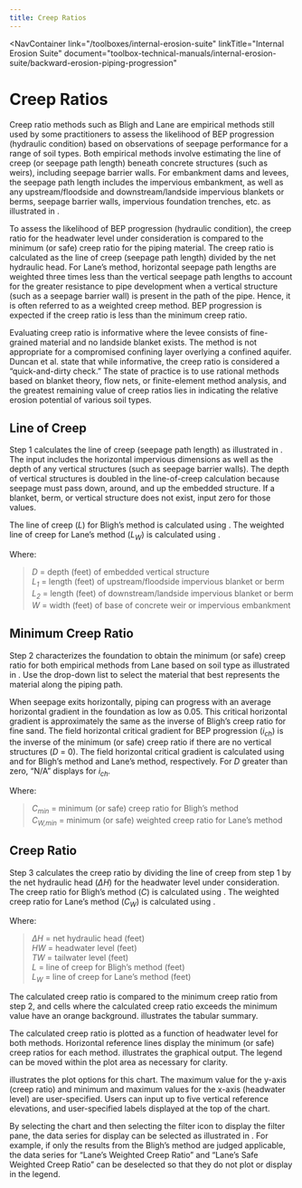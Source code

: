 ```yaml
---
title: Creep Ratios
---
```



<NavContainer
  link="/toolboxes/internal-erosion-suite"
  linkTitle="Internal Erosion Suite"
  document="toolbox-technical-manuals/internal-erosion-suite/backward-erosion-piping-progression"
></NavContainer>

# Creep Ratios

Creep ratio methods such as Bligh <Citation citationKey="Bligh1910"/> and
Lane <Citation citationKey="Lane1935"/> are empirical methods still used by some practitioners to
assess the likelihood of BEP progression (hydraulic condition) based on observations of seepage performance for a range of soil types.
Both empirical methods involve estimating the line of creep (or seepage path length) beneath concrete structures (such as weirs),
including seepage barrier walls. For embankment dams and levees, the seepage path length includes the impervious embankment, as well
as any upstream/floodside and downstream/landside impervious blankets or berms, seepage barrier walls, impervious foundation trenches,
etc. as illustrated in <FigReference figKey="creep-geometry"/>.

<Figure
  figKey="creep-geometry"
  src="/figures/toolbox-technical-manuals/internal-erosion-suite/backward-erosion-piping-progression/v1.0/figure57.png"
  alt="Levee geometry for line-of-creep methods."
  caption="Levee geometry for line-of-creep methods."
></Figure>

To assess the likelihood of BEP progression (hydraulic condition), the creep ratio for the headwater level under consideration is compared
to the minimum (or safe) creep ratio for the piping material. The creep ratio is calculated as the line of creep (seepage path length)
divided by the net hydraulic head. For Lane’s method, horizontal seepage path lengths are weighted three times less than the vertical seepage
path lengths to account for the greater resistance to pipe development when a vertical structure (such as a seepage barrier wall) is present
in the path of the pipe. Hence, it is often referred to as a weighted creep method. BEP progression is expected if the creep ratio is less
than the minimum creep ratio.

Evaluating creep ratio is informative where the levee consists of fine-grained material and no landside blanket exists. The method is not
appropriate for a compromised confining layer overlying a confined aquifer. Duncan et al. <Citation citationKey="Duncan2011"/>
state that while informative, the creep ratio is considered a “quick-and-dirty check.” The state of practice is to use rational methods
based on blanket theory, flow nets, or finite-element method analysis, and the greatest remaining value of creep ratios lies in indicating
the relative erosion potential of various soil types.

## Line of Creep

Step 1 calculates the line of creep (seepage path length) as illustrated in <FigReference figKey="creep-input"/>. The
input includes the horizontal impervious dimensions as well as the depth of any vertical structures (such as seepage barrier walls). The
depth of vertical structures is doubled in the line-of-creep calculation because seepage must pass down, around, and up the embedded structure.
If a blanket, berm, or vertical structure does not exist, input zero for those values.

The line of creep (_L_) for Bligh’s method is calculated using <EquationReference equationKey="L" />. The
weighted line of creep for Lane’s method (_L<sub>W</sub>_) is calculated using <EquationReference equationKey="L-W" />.

<Equation equationKey="L" equation="L = L_1 + W + L_2 + 2D" />

<Equation equationKey="L-W" equation="L_W = \frac{L_1 + W + L_2}{3} + 2D" />

Where:

> _D_ = depth (feet) of embedded vertical structure  
> _L<sub>1</sub>_ = length (feet) of upstream/floodside impervious blanket or berm  
> _L<sub>2</sub>_ = length (feet) of downstream/landside impervious blanket or berm  
> _W_ = width (feet) of base of concrete weir or impervious embankment

<Figure
  figKey="creep-input"
  src="/figures/toolbox-technical-manuals/internal-erosion-suite/backward-erosion-piping-progression/v1.0/figure58.png"
  alt="Step 1 of Creep Ratios worksheet: Line-of-creep input."
  caption="Step 1 of Creep Ratios worksheet: Line-of-creep input."
></Figure>

## Minimum Creep Ratio

Step 2 characterizes the foundation to obtain the minimum (or safe) creep ratio for both empirical methods from
Lane <Citation citationKey="Lane1935"/> based on soil type as illustrated
in <FigReference figKey="creep-material-input"/>. Use the drop-down list to select the material that best represents
the material along the piping path.

<Figure
  figKey="creep-material-input"
  src="/figures/toolbox-technical-manuals/internal-erosion-suite/backward-erosion-piping-progression/v1.0/figure59.png"
  alt="Step 2 of Creep Ratios worksheet: Material input."
  caption="Step 2 of Creep Ratios worksheet: Material input."
></Figure>

When seepage exits horizontally, piping can progress with an average horizontal gradient in the foundation as low as 0.05. This critical
horizontal gradient is approximately the same as the inverse of Bligh’s creep ratio for fine sand. The field horizontal critical gradient
for BEP progression (_i<sub>ch</sub>_) is the inverse of the minimum (or safe) creep ratio if there are no vertical structures (_D_ = 0). The
field horizontal critical gradient is calculated using <EquationReference equationKey="i-ch-bligh" />
and <EquationReference equationKey="i-ch-lane" /> for Bligh’s method and Lane’s method, respectively. For _D_ greater
than zero, “N/A” displays for _i<sub>ch</sub>_.

<Equation equationKey="i-ch-bligh" equation="i_{ch} = \frac{1}{C_{min}}" />

<Equation equationKey="i-ch-lane" equation="i_{ch} = \frac{1}{C_{W,min}}" />

Where:

> _C<sub>min</sub>_ = minimum (or safe) creep ratio for Bligh’s method  
> _C<sub>W,min</sub>_ = minimum (or safe) weighted creep ratio for Lane’s method

## Creep Ratio

Step 3 calculates the creep ratio by dividing the line of creep from step 1 by the net hydraulic head (_ΔH_) for the headwater level under
consideration. The creep ratio for Bligh’s method (_C_) is calculated using <EquationReference equationKey="C" />.
The weighted creep ratio for Lane’s method (_C<sub>W</sub>_) is calculated using <EquationReference equationKey="C-W" />.

<Equation equationKey="C" equation="C = \frac{L}{ΔH} = \frac{L}{HW-TW}" />

<Equation
  equationKey="C-W"
  equation="C_W = \frac{L_W}{ΔH} = \frac{L_W}{HW-TW}"
/>

Where:

> _ΔH_ = net hydraulic head (feet)  
> _HW_ = headwater level (feet)  
> _TW_ = tailwater level (feet)  
> _L_ = line of creep for Bligh’s method (feet)  
> _L<sub>W</sub>_ = line of creep for Lane’s method (feet)

The calculated creep ratio is compared to the minimum creep ratio from step 2, and cells where the calculated creep ratio exceeds the
minimum value have an orange background. <FigReference figKey="creep-deterministic-tabular-output"/> illustrates the
tabular summary.

<Figure
  figKey="creep-deterministic-tabular-output"
  src="/figures/toolbox-technical-manuals/internal-erosion-suite/backward-erosion-piping-progression/v1.0/figure60.png"
  alt="Step 3 of Creep Ratios worksheet: Deterministic tabular output."
  caption="Step 3 of Creep Ratios worksheet: Deterministic tabular output."
></Figure>

The calculated creep ratio is plotted as a function of headwater level for both methods. Horizontal reference lines display the minimum
(or safe) creep ratios for each method. <FigReference figKey="creep-deterministic-graphical-output"/> illustrates the
graphical output. The legend can be moved within the plot area as necessary for clarity.

<Figure
  figKey="creep-deterministic-graphical-output"
  src="/figures/toolbox-technical-manuals/internal-erosion-suite/backward-erosion-piping-progression/v1.0/figure61.png"
  alt="Step 3 of Creep Ratios worksheet: Deterministic graphical output."
  caption="Step 3 of Creep Ratios worksheet: Deterministic graphical output."
></Figure>

<FigReference figKey="creep-deterministic-plot options" /> illustrates the plot options
for this chart. The maximum value for the y-axis (creep ratio) and minimum and maximum
values for the x-axis (headwater level) are user-specified. Users can input up to
five vertical reference elevations, and user-specified labels displayed at the top
of the chart.

<Figure
  figKey="creep-deterministic-plot options"
  src="/figures/toolbox-technical-manuals/internal-erosion-suite/backward-erosion-piping-progression/v1.0/figure62.png"
  alt="Step 3 of Creep Ratios worksheet: Plot options for deterministic graphical output."
  caption="Step 3 of Creep Ratios worksheet: Plot options for deterministic graphical output."
></Figure>

By selecting the chart and then selecting the filter icon to display the filter pane, the data series for display can be selected as
illustrated in <FigReference figKey="creep-deterministic-filtering"/>. For example, if only the results from the Bligh’s
method are judged applicable, the data series for “Lane’s Weighted Creep Ratio” and “Lane’s Safe Weighted Creep Ratio” can be deselected
so that they do not plot or display in the legend.

<Figure
  figKey="creep-deterministic-filtering"
  src="/figures/toolbox-technical-manuals/internal-erosion-suite/backward-erosion-piping-progression/v1.0/figure63.png"
  alt="Step 3 of Creep Ratios worksheet: Filtering data."
  caption="Step 3 of Creep Ratios worksheet: Filtering data."
></Figure>

<CitationFootnote />
